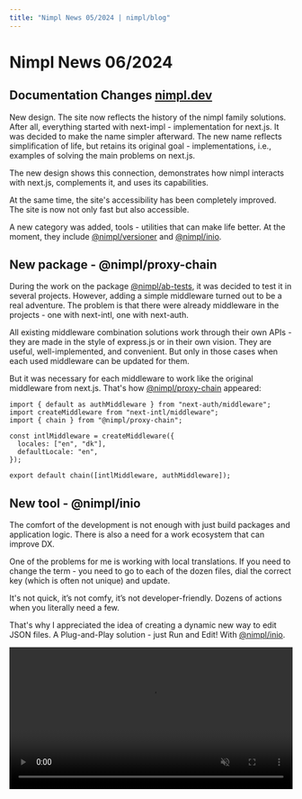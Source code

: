 ```yaml
---
title: "Nimpl News 05/2024 | nimpl/blog"
---
```


# Nimpl News 06/2024

## Documentation Changes [nimpl.dev](https://nimpl.dev/)

New design. The site now reflects the history of the nimpl family solutions. After all, everything started with next-impl - implementation for next.js. It was decided to make the name simpler afterward. The new name reflects simplification of life, but retains its original goal - implementations, i.e., examples of solving the main problems on next.js.

The new design shows this connection, demonstrates how nimpl interacts with next.js, complements it, and uses its capabilities.

At the same time, the site's accessibility has been completely improved. The site is now not only fast but also accessible.

A new category was added, tools - utilities that can make life better. At the moment, they include [@nimpl/versioner](https://github.com/alexdln/nimpl-versioner) and [@nimpl/inio](https://github.com/alexdln/nimpl-inio).

## New package - @nimpl/proxy-chain

During the work on the package [@nimpl/ab-tests](https://github.com/alexdln/nimpl-ab-tests), it was decided to test it in several projects. However, adding a simple middleware turned out to be a real adventure. The problem is that there were already middleware in the projects - one with next-intl, one with next-auth.

All existing middleware combination solutions work through their own APIs - they are made in the style of express.js or in their own vision. They are useful, well-implemented, and convenient. But only in those cases when each used middleware can be updated for them.

But it was necessary for each middleware to work like the original middleware from next.js. That's how [@nimpl/proxy-chain](https://github.com/alexdln/nimpl-proxy-chain) appeared:

```tsx
import { default as authMiddleware } from "next-auth/middleware";
import createMiddleware from "next-intl/middleware";
import { chain } from "@nimpl/proxy-chain";

const intlMiddleware = createMiddleware({
  locales: ["en", "dk"],
  defaultLocale: "en",
});

export default chain([intlMiddleware, authMiddleware]);
```

## New tool - @nimpl/inio

The comfort of the development is not enough with just build packages and application logic. There is also a need for a work ecosystem that can improve DX.

One of the problems for me is working with local translations. If you need to change the term - you need to go to each of the dozen files, dial the correct key (which is often not unique) and update.

It's not quick, it’s not comfy, it’s not developer-friendly. Dozens of actions when you literally need a few.

That's why I appreciated the idea of creating a dynamic new way to edit JSON files. A Plug-and-Play solution - just Run and Edit! With [@nimpl/inio](https://github.com/alexdln/nimpl-inio).

<video width="100%" height="auto" autoPlay loop controls muted className="mt-4">
  <source src="/blog/nimpl-inio-demo.mp4" type="video/mp4" />
  Your browser does not support the video tag.
</video>
